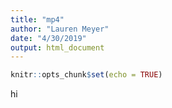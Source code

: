 ```yaml
---
title: "mp4"
author: "Lauren Meyer"
date: "4/30/2019"
output: html_document
---
```


```r
knitr::opts_chunk$set(echo = TRUE)
```

hi